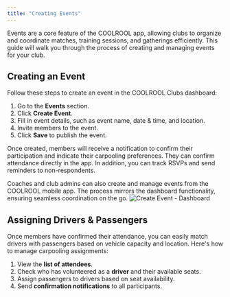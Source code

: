 ```yaml
---
title: "Creating Events"
---
```


Events are a core feature of the COOLROOL app, allowing clubs to organize and coordinate matches, training sessions, and gatherings efficiently. This guide will walk you through the process of creating and managing events for your club.

## Creating an Event
Follow these steps to create an event in the COOLROOL Clubs dashboard:
1. Go to the **Events** section.
2. Click **Create Event**.
3. Fill in event details, such as event name, date & time, and location.
4. Invite members to the event.
5. Click **Save** to publish the event.

Once created, members will receive a notification to confirm their participation and indicate their carpooling preferences. They can confirm attendance directly in the app. In addition, you can track RSVPs and send reminders to non-respondents.

<Callout type="success">
Coaches and club admins can also create and manage events from the COOLROOL mobile app. The process mirrors the dashboard functionality, ensuring seamless coordination on the go.
</Callout>

<Image src="media/create-event-dashboard.png" alt="Create Event - Dashboard" />


## Assigning Drivers & Passengers
Once members have confirmed their attendance, you can easily match drivers with passengers based on vehicle capacity and location. Here's how to manage carpooling assignments:

1. View the **list of attendees**.
2. Check who has volunteered as a **driver** and their available seats.
3. Assign passengers to drivers based on seat availability.
4. Send **confirmation notifications** to all participants.
